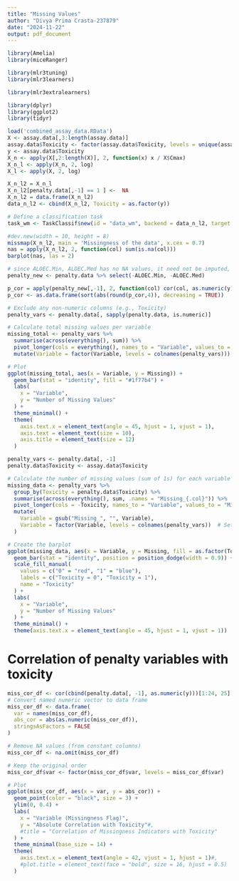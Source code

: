 ---
title: "Missing Values"
author: "Divya Prima Crasta-237879"
date: "2024-11-22"
output: pdf_document
---

```{r}
library(Amelia)
library(miceRanger)

library(mlr3tuning)
library(mlr3learners)

library(mlr3extralearners)

library(dplyr)
library(ggplot2)
library(tidyr)
```

```{r}
load('combined_assay_data.RData')
X <- assay.data[,3:length(assay.data)]
assay.data$Toxicity <- factor(assay.data$Toxicity, levels = unique(assay.data$Toxicity))
y <- assay.data$Toxicity
X_n <- apply(X[,2:length(X)], 2, function(x) x / X$Cmax)
X_n_l <- apply(X_n, 2, log)
X_l <- apply(X, 2, log)
```

```{r}
X_n_l2 = X_n_l
X_n_l2[penalty.data[,-1] == 1 ] <-  NA
X_n_l2 = data.frame(X_n_l2)
data_n_l2 <- cbind(X_n_l2, Toxicity = as.factor(y))

# Define a classification task
task_wm <- TaskClassif$new(id = "data_wm", backend = data_n_l2, target = "Toxicity")
```


```{r}
#dev.new(width = 10, height = 8)
missmap(X_n_l2, main = 'Missingness of the data', x.cex = 0.7)
nas = apply(X_n_l2, 2, function(col) sum(is.na(col)))
barplot(nas, las = 2)

# since ALOEC.Min, ALOEC.Med has no NA values, it need not be imputed, so we exclude it.
penalty_new <- penalty.data %>% select(-ALOEC.Min, -ALOEC.Med)

p_cor = apply(penalty_new[,-1], 2, function(col) cor(col, as.numeric(y)))
p_cor <- as.data.frame(sort(abs(round(p_cor,4)), decreasing = TRUE))
```

```{r}
# Exclude any non-numeric columns (e.g., Toxicity)
penalty_vars <- penalty.data[, sapply(penalty.data, is.numeric)]

# Calculate total missing values per variable
missing_total <- penalty_vars %>%
  summarise(across(everything(), sum)) %>%
  pivot_longer(cols = everything(), names_to = "Variable", values_to = "Missing") %>%
  mutate(Variable = factor(Variable, levels = colnames(penalty_vars)))  # preserve order

# Plot
ggplot(missing_total, aes(x = Variable, y = Missing)) +
  geom_bar(stat = "identity", fill = "#1f77b4") +
  labs(
    x = "Variable",
    y = "Number of Missing Values"
  ) +
  theme_minimal() +
  theme(
    axis.text.x = element_text(angle = 45, hjust = 1, vjust = 1),
    axis.text = element_text(size = 10),
    axis.title = element_text(size = 12)
  )

```


```{r}
penalty_vars <- penalty.data[, -1]
penalty.data$Toxicity <- assay.data$Toxicity

# Calculate the number of missing values (sum of 1s) for each variable grouped by Toxicity
missing_data <- penalty_vars %>%
  group_by(Toxicity = penalty.data$Toxicity) %>%
  summarise(across(everything(), sum, .names = "Missing_{.col}")) %>%
  pivot_longer(cols = -Toxicity, names_to = "Variable", values_to = "Missing") %>%
  mutate(
    Variable = gsub("Missing_", "", Variable),
    Variable = factor(Variable, levels = colnames(penalty_vars))  # Set desired order
  )

# Create the barplot
ggplot(missing_data, aes(x = Variable, y = Missing, fill = as.factor(Toxicity))) +
  geom_bar(stat = "identity", position = position_dodge(width = 0.9)) +
  scale_fill_manual(
    values = c("0" = "red", "1" = "blue"),
    labels = c("Toxicity = 0", "Toxicity = 1"),
    name = "Toxicity"
  ) +
  labs(
    x = "Variable",
    y = "Number of Missing Values"
  ) +
  theme_minimal() +
  theme(axis.text.x = element_text(angle = 45, hjust = 1, vjust = 1))

```

# Correlation of penalty variables with toxicity

```{r}
miss_cor_df <- cor(cbind(penalty.data[, -1], as.numeric(y)))[1:24, 25]
# Convert named numeric vector to data frame
miss_cor_df <- data.frame(
  var = names(miss_cor_df),
  abs_cor = abs(as.numeric(miss_cor_df)),
  stringsAsFactors = FALSE
)

# Remove NA values (from constant columns)
miss_cor_df <- na.omit(miss_cor_df)

# Keep the original order
miss_cor_df$var <- factor(miss_cor_df$var, levels = miss_cor_df$var)

# Plot
ggplot(miss_cor_df, aes(x = var, y = abs_cor)) +
  geom_point(color = "black", size = 3) +
  ylim(0, 0.4) +
  labs(
    x = "Variable (Missingness Flag)",
    y = "Absolute Correlation with Toxicity"#,
    #title = "Correlation of Missingness Indicators with Toxicity"
  ) +
  theme_minimal(base_size = 14) +
  theme(
    axis.text.x = element_text(angle = 42, vjust = 1, hjust = 1)#,
    #plot.title = element_text(face = "bold", size = 16, hjust = 0.5)
  )


```